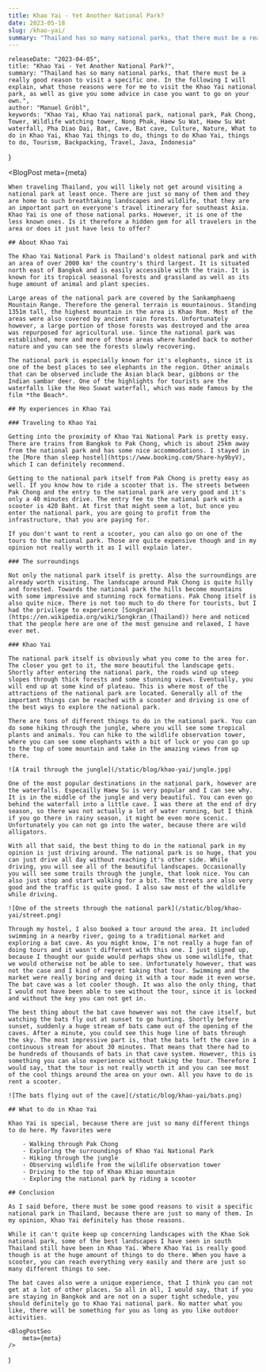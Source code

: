 ```yaml
---
title: Khao Yai - Yet Another National Park?
date: 2023-05-18
slug: /khao-yai/
summary: "Thailand has so many national parks, that there must be a really good reason to visit a specific one. In the following I will explain, what those reasons were for me to visit the Khao Yai national park, as well as give you some advice in case you want to go on your own."
---
```



    releaseDate: "2023-04-05",
    title: "Khao Yai - Yet Another National Park?",
    summary: "Thailand has so many national parks, that there must be a really good reason to visit a specific one. In the following I will explain, what those reasons were for me to visit the Khao Yai national park, as well as give you some advice in case you want to go on your own.",
    author: "Manuel Gröbl",
    keywords: "Khao Yai, Khao Yai national park, national park, Pak Chong, Tower, Wildlife watching tower, Nong Phak, Haew Su Wat, Haew Su Wat waterfall, Pha Diao Dai, Bat, Cave, Bat cave, Culture, Nature, What to do in Khao Yai, Khao Yai things to do, things to do Khao Yai, things to do, Tourism, Backpacking, Travel, Java, Indonesia"
}

<BlogPost 
    meta={meta}
>

    When traveling Thailand, you will likely not get around visiting a national park at least once. There are just so many of them and they are home to such breathtaking landscapes and wildlife, that they are an important part on everyone's travel itinerary for southeast Asia. Khao Yai is one of those national parks. However, it is one of the less known ones. Is it therefore a hidden gem for all travelers in the area or does it just have less to offer?

    ## About Khao Yai

    The Khao Yai National Park is Thailand's oldest national park and with an area of over 2000 km² the country's third largest. It is situated north east of Bangkok and is easily accessible with the train. It is known for its tropical seasonal forests and grassland as well as its huge amount of animal and plant species.

    Large areas of the national park are covered by the Sankamphaeng Mountain Range. Therefore the general terrain is mountainous. Standing 1351m tall, the highest mountain in the area is Khao Rom. Most of the areas were also covered by ancient rain forests. Unfortunately however, a large portion of those forests was destroyed and the area was repurposed for agricultural use. Since the national park was established, more and more of those areas where handed back to mother nature and you can see the forests slowly recovering.

    The national park is especially known for it's elephants, since it is one of the best places to see elephants in the region. Other animals that can be observed include the Asian black bear, gibbons or the Indian sambar deer. One of the highlights for tourists are the waterfalls like the Heo Suwat waterfall, which was made famous by the film *the Beach*.

    ## My experiences in Khao Yai

    ### Traveling to Khao Yai

    Getting into the proximity of Khao Yai National Park is pretty easy. There are trains from Bangkok to Pak Chong, which is about 25km away from the national park and has some nice accommodations. I stayed in the [More than sleep hostel](https://www.booking.com/Share-hy9byV), which I can definitely recommend.

    Getting to the national park itself from Pak Chong is pretty easy as well. If you know how to ride a scooter that is. The streets between Pak Chong and the entry to the national park are very good and it's only a 40 minutes drive. The entry fee to the national park with a scooter is 420 Baht. At first that might seem a lot, but once you enter the national park, you are going to profit from the infrastructure, that you are paying for.

    If you don't want to rent a scooter, you can also go on one of the tours to the national park. Those are quite expensive though and in my opinion not really worth it as I will explain later.

    ### The surroundings

    Not only the national park itself is pretty. Also the surroundings are already worth visiting. The landscape around Pak Chong is quite hilly and forested. Towards the national park the hills become mountains with some impressive and stunning rock formations. Pak Chong itself is also quite nice. There is not too much to do there for tourists, but I had the privilege to experience [Songkran](https://en.wikipedia.org/wiki/Songkran_(Thailand)) here and noticed that the people here are one of the most genuine and relaxed, I have ever met.

    ### Khao Yai

    The national park itself is obviously what you come to the area for. The closer you get to it, the more beautiful the landscape gets. Shortly after entering the national park, the roads wind up steep slopes through thick forests and some stunning views. Eventually, you will end up at some kind of plateau. This is where most of the attractions of the national park are located. Generally all of the important things can be reached with a scooter and driving is one of the best ways to explore the national park.

    There are tons of different things to do in the national park. You can do some hiking through the jungle, where you will see some tropical plants and animals. You can hike to the wildlife observation tower, where you can see some elephants with a bit of luck or you can go up to the top of some mountain and take in the amazing views from up there.

    ![A trail through the jungle](/static/blog/khao-yai/jungle.jpg)

    One of the most popular destinations in the national park, however are the waterfalls. Especailly Haew Su is very popular and I can see why. It is in the middle of the jungle and very beautiful. You can even go behind the waterfall into a little cave. I was there at the end of dry season, so there was not actually a lot of water running, but I think if you go there in rainy season, it might be even more scenic. Unfortunately you can not go into the water, because there are wild alligators.

    With all that said, the best thing to do in the national park in my opinion is just driving around. The national park is so huge, that you can just drive all day without reaching it's other side. While driving, you will see all of the beautiful landscapes. Occasionally you will see some trails through the jungle, that look nice. You can also just stop and start walking for a bit. The streets are also very good and the traffic is quite good. I also saw most of the wildlife while driving.

    ![One of the streets through the national park](/static/blog/khao-yai/street.png)

    Through my hostel, I also booked a tour around the area. It included swimming in a nearby river, going to a traditional market and exploring a bat cave. As you might know, I'm not really a huge fan of doing tours and it wasn't different with this one. I just signed up, because I thought our guide would perhaps show us some wildlife, that we would otherwise not be able to see. Unfortunately however, that was not the case and I kind of regret taking that tour. Swimming and the market were really boring and doing it with a tour made it even worse. The bat cave was a lot cooler though. It was also the only thing, that I would not have been able to see without the tour, since it is locked and without the key you can not get in.

    The best thing about the bat cave however was not the cave itself, but watching the bats fly out at sunset to go hunting. Shortly before sunset, suddenly a huge stream of bats came out of the opening of the caves. After a minute, you could see this huge line of bats through the sky. The most impressive part is, that the bats left the cave in a continuous stream for about 30 minutes. That means that there had to be hundreds of thousands of bats in that cave system. However, this is something you can also experience without taking the tour. Therefore I would say, that the tour is not really worth it and you can see most of the cool things around the area on your own. All you have to do is rent a scooter.

    ![The bats flying out of the cave](/static/blog/khao-yai/bats.png)

    ## What to do in Khao Yai

    Khao Yai is special, because there are just so many different things to do here. My favorites were

        - Walking through Pak Chong
        - Exploring the surroundings of Khao Yai National Park
        - Hiking through the jungle
        - Observing wildlife from the wildlife observation tower
        - Driving to the top of Khao Khiao mountain
        - Exploring the national park by riding a scooter

    ## Conclusion

    As I said before, there must be some good reasons to visit a specific national park in Thailand, because there are just so many of them. In my opinion, Khao Yai definitely has those reasons.

    While it can't quite keep up concerning landscapes with the Khao Sok national park, some of the best landscapes I have seen in south Thailand still have been in Khao Yai. Where Khao Yai is really good though is at the huge amount of things to do there. When you have a scooter, you can reach everything very easily and there are just so many different things to see.

    The bat caves also were a unique experience, that I think you can not get at a lot of other places. So all in all, I would say, that if you are staying in Bangkok and are not on a super tight schedule, you should definitely go to Khao Yai national park. No matter what you like, there will be something for you as long as you like outdoor activities.    

</BlogPost>

    <BlogPostSeo 
        meta={meta}
    />
)